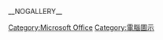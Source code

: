 [[Category:Microsoft_Office|Category:Microsoft Office]]
[[Category:電腦圖示|Category:電腦圖示]]

__NOGALLERY__